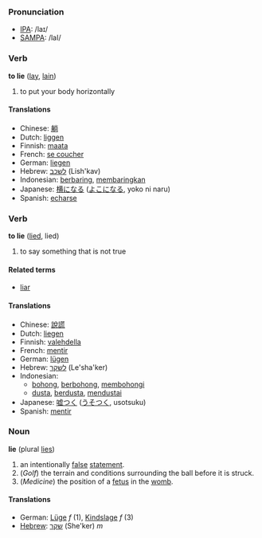 === Pronunciation ===
*[[w:IPA|IPA]]: /laɪ/
*[[w:SAMPA|SAMPA]]: /laI/

=== Verb ===

'''to lie''' ([[lay]], [[lain]])

# to put your body horizontally

==== Translations ====
*Chinese: [[躺]]
*Dutch: [[liggen]]
*Finnish: [[maata]]
*French: [[se coucher]]
*German: [[liegen]]
*Hebrew: [[לשכב]] (Lish'kav)
*Indonesian: [[baring|berbaring]], [[baring|membaringkan]]
*Japanese: [[横になる]] ([[よこになる]], yoko ni naru)
*Spanish: [[echarse]]

=== Verb ===

'''to lie''' ([[lied]], lied)

# to say something that is not true

==== Related terms ====
*[[liar]]

==== Translations ====
*Chinese: [[說]][[謊]]
*Dutch: [[liegen]]
*Finnish: [[valehdella]]
*French: [[mentir]]
*German: [[lügen]]
*Hebrew: [[לשקר]] (Le'sha'ker)
*Indonesian: 
** [[bohong]], [[bohong|berbohong]], [[bohong|membohongi]]
** [[dusta]], [[dusta|berdusta]], [[dusta|mendustai]]
*Japanese: [[嘘つく]] ([[うそつく]], usotsuku)
*Spanish: [[mentir]]

=== Noun ===
'''lie''' (plural [[lies]])

# an intentionally [[false]] [[statement]].
# (''Golf'') the terrain and conditions surrounding the ball before it is struck.
# (''Medicine'') the position of a [[fetus]] in the [[womb]].

==== Translations ====
*German: [[Lüge]] ''f'' (1), [[Kindslage]] ''f'' (3)
*[[Hebrew]]: [[שקר]] (She'ker) ''m''